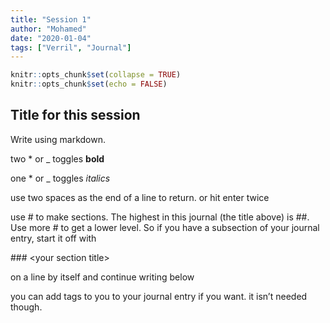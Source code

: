 ```yaml
---
title: "Session 1"
author: "Mohamed"
date: "2020-01-04"
tags: ["Verril", "Journal"]
---
```


```r
knitr::opts_chunk$set(collapse = TRUE)
knitr::opts_chunk$set(echo = FALSE)
```


## Title for this session

Write using markdown. 

two \* or _ toggles **bold**  

one \* or _ toggles *italics*

use two spaces as the end of a line to return. or hit enter twice

use \# to make sections. The highest in this journal (the title above) is \#\#. Use more \# to get a lower level. So if you have a subsection of your journal entry, start it off with 

\#\#\# \<your section title\>

on a line by itself and continue writing below

you can add tags to you to your journal entry if you want. it isn't needed though.
